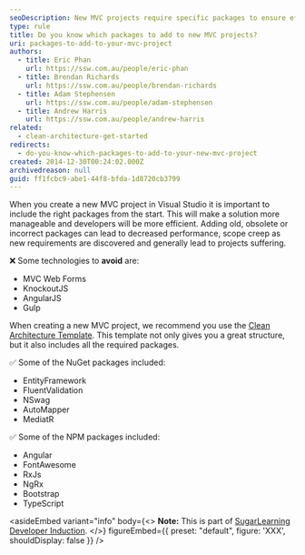 ```yaml
---
seoDescription: New MVC projects require specific packages to ensure efficiency and scalability.
type: rule
title: Do you know which packages to add to new MVC projects?
uri: packages-to-add-to-your-mvc-project
authors:
  - title: Eric Phan
    url: https://ssw.com.au/people/eric-phan
  - title: Brendan Richards
    url: https://ssw.com.au/people/brendan-richards
  - title: Adam Stephensen
    url: https://ssw.com.au/people/adam-stephensen
  - title: Andrew Harris
    url: https://ssw.com.au/people/andrew-harris
related:
  - clean-architecture-get-started
redirects:
  - do-you-know-which-packages-to-add-to-your-new-mvc-project
created: 2014-12-30T00:24:02.000Z
archivedreason: null
guid: ff1fcbc9-abe1-44f8-bfda-1d8720cb3799
---
```


When you create a new MVC project in Visual Studio it is important to include the right packages from the start. This will make a solution more manageable and developers will be more efficient.
Adding old, obsolete or incorrect packages can lead to decreased performance, scope creep as new requirements are discovered and generally lead to projects suffering.

❌ Some technologies to **avoid** are:

* MVC Web Forms
* KnockoutJS
* AngularJS
* Gulp

When creating a new MVC project, we recommend you use the [Clean Architecture Template](/clean-architecture-get-started). This template not only gives you a great structure, but it also includes all the required packages.

✅ Some of the NuGet packages included:

* EntityFramework
* FluentValidation
* NSwag
* AutoMapper
* MediatR

✅ Some of the NPM packages included:

* Angular
* FontAwesome
* RxJs
* NgRx
* Bootstrap
* TypeScript

<asideEmbed
  variant="info"
  body={<>
    **Note:** This is part of [SugarLearning Developer Induction](https://sugarlearning.com/companies/SSW/modules/5099/induction-day-3-developer-induction).
  </>}
  figureEmbed={{
    preset: "default",
    figure: 'XXX',
    shouldDisplay: false
  }}
/>